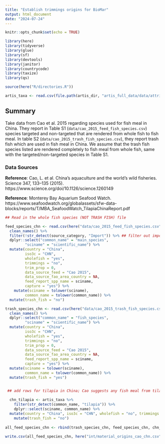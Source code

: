 ```yaml
---
title: "Establish trimmings origins for BioMar"
output: html_document
date: "2024-07-24"
---
```



```r

knitr::opts_chunk$set(echo = TRUE)

library(here)
library(tidyverse)
library(glue)
library(sf)
library(devtools)
library(janitor)
library(countrycode)
library(taxize)
library(qs)

source(here("R/directories.R"))

artis_taxa <- read.csv(file.path(artis_dir, "artis_full_data/data/attribute tables/sciname.csv")) ## read in attribute table with common names

```

## Summary

Take data from Cao et al. 2015 regarding species used for fish meal in China. They report in Table S1 (`data/cao_2015_feed_fish_species.csv`) species targeted and non-targeted that are rendered from whole fish to fish meal. In table S2 (`data/cao_2015_trash_fish_species.csv`), they report trash fish which are used in fish meal in China. We assume that the trash fish species listed are rendered completely to fish meal from whole fish, same with the targeted/non-targeted species in Table S1. 

### Data Sources

**Reference**: Cao, L. et al. China’s aquaculture and the world’s wild fisheries. Science 347, 133–135 (2015). https://www.science.org/doi/10.1126/science.1260149

**Reference**: Monterey Bay Aquarium Seafood Watch.  https://www.seafoodwatch.org/globalassets/sfw-data-blocks/reports/T/MBA_SeafoodWatch_TilapiaChinaReport.pdf


```r

## Read in the whole fish species (NOT TRASH FISH) file

feed_species_chn <- read.csv(here("data/cao_2015_feed_fish_species.csv")) %>%
  clean_names() %>%
  filter(!str_detect(source_category, "Import")) %>% ## filter out imported species, we don't want those
  dplyr::select("common_name" = "main_species",
         "sciname" = "scientific_name") %>%
  mutate(country = "China",
         iso3c = "CHN", 
         wholefish = "yes",
         trimmings = "no",
         trim_prop = 0,
         data_source_feed = "Cao 2015",
         data_source_fao_area_country = NA,
         feed_report_spp_name = sciname,
         capture = "yes") %>%
    mutate(sciname = tolower(sciname),
         common_name = tolower(common_name)) %>%
  mutate(trash_fish = "no")

trash_species_chn <- read.csv(here("data/cao_2015_trash_fish_species.csv")) %>%
  clean_names() %>%
  dplyr::select("common_name" = "fish_species",
         "sciname" = "scientific_name") %>%
  mutate(country = "China",
         iso3c = "CHN", 
         wholefish = "yes",
         trimmings = "no",
         trim_prop = 0,
         data_source_feed = "Cao 2015",
         data_source_fao_area_country = NA,
         feed_report_spp_name = sciname,
         capture = "yes") %>%
  mutate(sciname = tolower(sciname),
         common_name = tolower(common_name)) %>%
  mutate(trash_fish = "yes")


 ## add rows for tilapia in China; Cao suggests any fish meal from tilapia is trimmings; SFW says that Nile and Blue Tilapia are the most common in China farming, however, we will just filter the artis taxa list for any tilapia species and include those. 
  
  chn_tilapia <- artis_taxa %>%
    filter(str_detect(common_name, "tilapia")) %>%
    dplyr::select(sciname, common_name) %>%
  mutate(country = "China", iso3c = "CHN", wholefish = "no", trimmings = "yes", trim_prop = 1, data_source_feed = "Cao 2015; Seafood Watch", data_source_fao_area_country = NA, feed_report_spp_name = "Nile Tilapia", capture = "no") %>%
    mutate(trash_fish = "no")
  
all_feed_species_chn <- rbind(trash_species_chn, feed_species_chn, chn_tilapia) 

write.csv(all_feed_species_chn, here("int/material_origins_cao_chn.csv"), row.names = FALSE)

```


